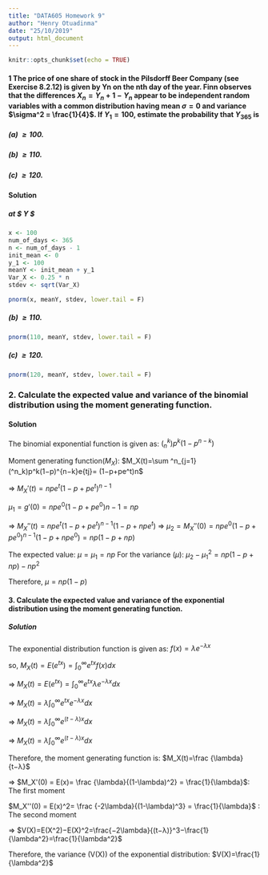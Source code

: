 ```yaml
---
title: "DATA605 Homework 9"
author: "Henry Otuadinma"
date: "25/10/2019"
output: html_document
---
```


```r
knitr::opts_chunk$set(echo = TRUE)
```

#### 1 The price of one share of stock in the Pilsdorff Beer Company (see Exercise 8.2.12) is given by Yn on the nth day of the year. Finn observes that the differences $X_n = Y_n+1 − Y_n$ appear to be independent random variables with a common distribution having mean $\sigma = 0$ and variance $\sigma^2 = \frac{1}{4}$. If $Y_1 = 100$, estimate the probability that $Y_{365}$ is

##### (a) $\ge 100$.
##### (b) $\ge 110$.
##### (c) $\ge 120$.


#### Solution

##### at $ Y \ge 100$

```r

x <- 100
num_of_days <- 365
n <- num_of_days - 1
init_mean <- 0
y_1 <- 100
meanY <- init_mean + y_1
Var_X <- 0.25 * n
stdev <- sqrt(Var_X)

pnorm(x, meanY, stdev, lower.tail = F)

```

##### (b) $\ge 110$.

```r

pnorm(110, meanY, stdev, lower.tail = F)

```

##### (c) $\ge 120$.

```r

pnorm(120, meanY, stdev, lower.tail = F)

```

### 2. Calculate the expected value and variance of the binomial distribution using the moment generating function.

#### Solution

The binomial exponential function is given as: $(_n^k)p^k(1-p^{n-k})$

Moment generating function($M_X$): $M_X(t)=\sum ^n_{j=1}(^n_k)p^k(1−p)^{n−k}e{tj}= (1−p+pe^t)n$

=> $M_X′(t)=npe^t(1−p+pe^t)^{n−1}$

$\mu_1=g′(0)=npe^0(1−p+pe^0){n−1}=np$

=> $M_X′′(t)=npe^t(1−p+pe^t)^{n−1}(1−p+npe^t)$ => $\mu_2=M_X′′(0)=npe^0(1−p+pe^0)^{n−1}(1−p+npe^0)=np(1−p+np)$

The expected value: $\mu=\mu_1=np$
For the variance ($\mu$):  $\mu_2−μ^2_1=np(1−p+np)−np^2$

Therefore, $\mu = np(1−p)$


#### 3. Calculate the expected value and variance of the exponential distribution using the moment generating function.

##### Solution

The exponential distribution function is given as:
$f(x)= \lambda e^{−\lambda x}$

so, $M_X(t)=E(e^{tx})=\int ^∞_0e^{tx}f(x)dx$

=> $M_X(t)=E(e^{tx})=\int ^∞_0e^{tx}λe^{−λx}dx$

=> $M_X(t) = \lambda \int^∞_0e^{tx}e^{−λx}dx$

=> $M_X(t) = \lambda \int^∞_0e^{(t−λ)x}dx$

=> $M_X(t)=\lambda \int ^∞_0e^{(t−λ)x}dx$

Therefore, the moment generating function is: $M_X(t)=\frac {\lambda}{t−λ}$

=> $M_X'(0) = E(x)= \frac {\lambda}{(1-\lambda)^2} = \frac{1}{\lambda}$: The first moment

$M_X''(0) = E(x)^2= \frac {-2\lambda}{(1-\lambda)^3} = \frac{1}{\lambda}$ : The second moment

=> $V(X)=E(X^2)−E(X)^2=\frac{−2\lambda}{(t−λ)}^3−\frac{1}{\lambda^2}=\frac{1}{\lambda^2}$

Therefore, the variance (V(X)) of the exponential distribution: $V(X)=\frac{1}{\lambda^2}$













































